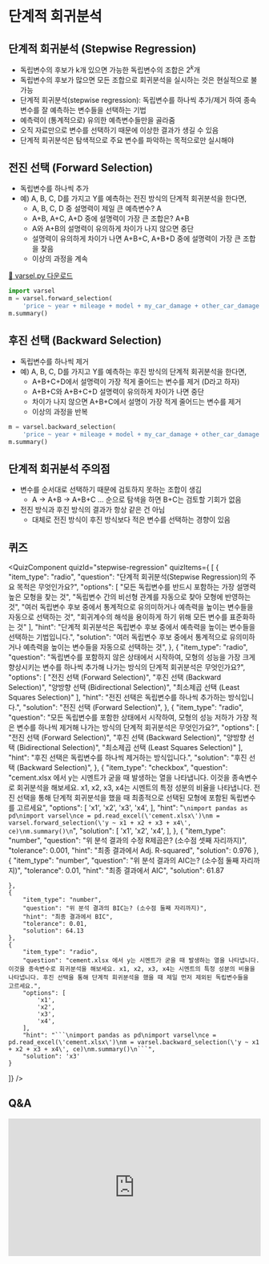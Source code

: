 # 단계적 회귀분석

## 단계적 회귀분석 (Stepwise Regression)

- 독립변수의 후보가 k개 있으면 가능한 독립변수의 조합은 $2^k$개
- 독립변수의 후보가 많으면 모든 조합으로 회귀분석을 실시하는 것은 현실적으로 불가능
- 단계적 회귀분석(stepwise regression): 독립변수를 하나씩 추가/제거 하여 종속변수를 잘 예측하는 변수들을 선택하는 기법
- 예측력이 (통계적으로) 유의한 예측변수들만을 골라줌
- 오직 자료만으로 변수를 선택하기 때문에 이상한 결과가 생길 수 있음
- 단계적 회귀분석은 탐색적으로 주요 변수를 파악하는 목적으로만 실시해야


## 전진 선택 (Forward Selection)

- 독립변수를 하나씩 추가
- 예) A, B, C, D를 가지고 Y를 예측하는 전진 방식의 단계적 회귀분석을 한다면,
    - A, B, C, D 중 설명력이 제일 큰 예측변수? A
    - A+B, A+C, A+D 중에 설명력이 가장 큰 조합은? A+B
    - A와 A+B의 설명력이 유의하게 차이가 나지 않으면 중단
    - 설명력이 유의하게 차이가 나면 A+B+C, A+B+D 중에 설명력이 가장 큰 조합을 찾음
    - 이상의 과정을 계속

[💾 varsel.py 다운로드](https://drive.google.com/file/d/1qSg1QlJKErsROH3w7-ueS0MbYxWCL3eq/view?usp=drive_link)

```python
import varsel
m = varsel.forward_selection(
    'price ~ year + mileage + model + my_car_damage + other_car_damage', df)
m.summary()
```

## 후진 선택 (Backward Selection)

- 독립변수를 하나씩 제거
- 예) A, B, C, D를 가지고 Y를 예측하는 후진 방식의 단계적 회귀분석을 한다면,
    - A+B+C+D에서 설명력이 가장 적게 줄어드는 변수를 제거 (D라고 하자)
    - A+B+C와 A+B+C+D 설명력이 유의하게 차이가 나면 중단
    - 차이가 나지 않으면 A+B+C에서 설명이 가장 적게 줄어드는 변수를 제거
    - 이상의 과정을 반복

```python
m = varsel.backward_selection(
    'price ~ year + mileage + model + my_car_damage + other_car_damage', df)
m.summary()
```

## 단계적 회귀분석 주의점

- 변수를 순서대로 선택하기 때문에 검토하지 못하는 조합이 생김
    - A -> A+B -> A+B+C ... 순으로 탐색을 하면 B+C는 검토할 기회가 없음
- 전진 방식과 후진 방식의 결과가 항상 같은 건 아님
    - 대체로 전진 방식이 후진 방식보다 적은 변수를 선택하는 경향이 있음


## 퀴즈


<QuizComponent quizId="stepwise-regression" quizItems={
[
    {
        "item_type": "radio",
        "question": "단계적 회귀분석(Stepwise Regression)의 주요 목적은 무엇인가요?",
        "options": [
            "모든 독립변수를 반드시 포함하는 가장 설명력 높은 모형을 찾는 것",
            "독립변수 간의 비선형 관계를 자동으로 찾아 모형에 반영하는 것",
            "여러 독립변수 후보 중에서 통계적으로 유의미하거나 예측력을 높이는 변수들을 자동으로 선택하는 것",
            "회귀계수의 해석을 용이하게 하기 위해 모든 변수를 표준화하는 것"
        ],
        "hint": "단계적 회귀분석은 독립변수 후보 중에서 예측력을 높이는 변수들을 선택하는 기법입니다.",
        "solution": "여러 독립변수 후보 중에서 통계적으로 유의미하거나 예측력을 높이는 변수들을 자동으로 선택하는 것",
    },
    {
        "item_type": "radio",
        "question": "독립변수를 포함하지 않은 상태에서 시작하여, 모형의 성능을 가장 크게 향상시키는 변수를 하나씩 추가해 나가는 방식의 단계적 회귀분석은 무엇인가요?",
        "options": [
            "전진 선택 (Forward Selection)",
            "후진 선택 (Backward Selection)",
            "양방향 선택 (Bidirectional Selection)",
            "최소제곱 선택 (Least Squares Selection)"
        ],
        "hint": "전진 선택은 독립변수를 하나씩 추가하는 방식입니다.",
        "solution": "전진 선택 (Forward Selection)",
    },
    {
        "item_type": "radio",
        "question": "모든 독립변수를 포함한 상태에서 시작하여, 모형의 성능 저하가 가장 적은 변수를 하나씩 제거해 나가는 방식의 단계적 회귀분석은 무엇인가요?",
        "options": [
            "전진 선택 (Forward Selection)",
            "후진 선택 (Backward Selection)",
            "양방향 선택 (Bidirectional Selection)",
            "최소제곱 선택 (Least Squares Selection)"
        ],
        "hint": "후진 선택은 독립변수를 하나씩 제거하는 방식입니다.",
        "solution": "후진 선택 (Backward Selection)",
    },
    {
        "item_type": "checkbox",
        "question": "cement.xlsx 에서 y는 시멘트가 굳을 때 발생하는 열을 나타냅니다. 이것을 종속변수로 회귀분석을 해보세요. x1, x2, x3, x4는 시멘트의 특정 성분의 비율을 나타냅니다. 전진 선택을 통해 단계적 회귀분석을 했을 때 최종적으로 선택된 모형에 포함된 독립변수를 고르세요",
        "options": [
            'x1',
            'x2',
            'x3',
            'x4',
        ],
        "hint": "```\nimport pandas as pd\nimport varsel\nce = pd.read_excel(\'cement.xlsx\')\nm = varsel.forward_selection(\'y ~ x1 + x2 + x3 + x4\', ce)\nm.summary()\n```",
        "solution": [
            'x1',
            'x2',
            'x4',
        ],
    },
    {
        "item_type": "number",
        "question": "위 분석 결과의 수정 R제곱은? (소수점 셋째 자리까지)",
        "tolerance": 0.001,
        "hint": "최종 결과에서 Adj. R-squared",
        "solution": 0.976
    },
    {
        "item_type": "number",
        "question": "위 분석 결과의 AIC는? (소수점 둘째 자리까지)",
        "tolerance": 0.01,
        "hint": "최종 결과에서 AIC",
        "solution": 61.87

    },
    {
        "item_type": "number",
        "question": "위 분석 결과의 BIC는? (소수점 둘째 자리까지)",
        "hint": "최종 결과에서 BIC",
        "tolerance": 0.01,
        "solution": 64.13
    },
    {
        "item_type": "radio",
        "question": "cement.xlsx 에서 y는 시멘트가 굳을 때 발생하는 열을 나타냅니다. 이것을 종속변수로 회귀분석을 해보세요. x1, x2, x3, x4는 시멘트의 특정 성분의 비율을 나타냅니다. 후진 선택을 통해 단계적 회귀분석을 했을 때 제일 먼저 제외된 독립변수들을  고르세요.",
        "options": [
            'x1',
            'x2',
            'x3',
            'x4',
        ],
        "hint": "```\nimport pandas as pd\nimport varsel\nce = pd.read_excel(\'cement.xlsx\')\nm = varsel.backward_selection(\'y ~ x1 + x2 + x3 + x4\', ce)\nm.summary()\n```",
        "solution": 'x3'
    }
]} />

## Q&A
<iframe src="https://tally.so/embed/wbOOKg?alignLeft=1&hideTitle=1&transparentBackground=1&dynamicHeight=0" loading="lazy" width="100%" height="274" frameborder="0" marginheight="0" marginwidth="0" title="Q&A"></iframe>
